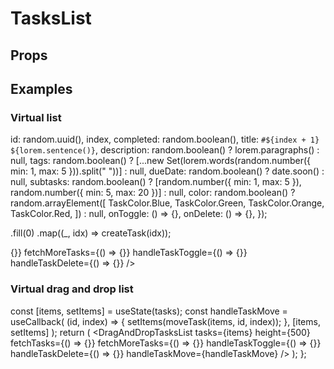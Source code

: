 
<Meta title="Task" component={TasksList} />

# TasksList

<Story name="Tasks list" />

## Props

<ArgsTable of={TasksList} />

## Examples

### Virtual list


  id: random.uuid(),
  index,
  completed: random.boolean(),
  title: `#${index + 1} ${lorem.sentence()}`,
  description: random.boolean() ? lorem.paragraphs() : null,
  tags: random.boolean()
    ? [...new Set(lorem.words(random.number({ min: 1, max: 5 })).split(" "))]
    : null,
  dueDate: random.boolean() ? date.soon() : null,
  subtasks: random.boolean()
    ? [random.number({ min: 1, max: 5 }), random.number({ min: 5, max: 20 })]
    : null,
  color: random.boolean()
    ? random.arrayElement([
        TaskColor.Blue,
        TaskColor.Green,
        TaskColor.Orange,
        TaskColor.Red,
      ])
    : null,
  onToggle: () => {},
  onDelete: () => {},
});

  .fill(0)
  .map((_, idx) => createTask(idx));

<!-- Try with 90vh as well -->

<Box width="720px" marginX="auto">
  <TasksList
    tasks={tasks}
    height={500}
    fetchTasks={() => {}}
    fetchMoreTasks={() => {}}
    handleTaskToggle={() => {}}
    handleTaskDelete={() => {}}
  />
</Box>

### Virtual drag and drop list

  const [items, setItems] = useState(tasks);
  const handleTaskMove = useCallback(
    (id, index) => {
      setItems(moveTask(items, id, index));
    },
    [items, setItems]
  );
  return (
    <DragAndDropTasksList
      tasks={items}
      height={500}
      fetchTasks={() => {}}
      fetchMoreTasks={() => {}}
      handleTaskToggle={() => {}}
      handleTaskDelete={() => {}}
      handleTaskMove={handleTaskMove}
    />
  );
};

<Box width="720px" marginX="auto">
  <DragAndDropList />
</Box>
